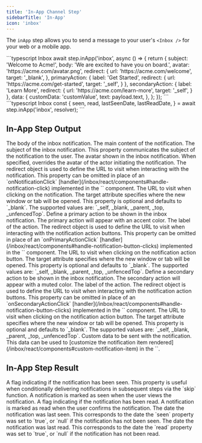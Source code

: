 ```yaml
---
title: 'In-App Channel Step'
sidebarTitle: 'In-App'
icon: 'inbox'
---
```


The `inApp` step allows you to send a message to your user's `<Inbox />` for your web or a mobile app.

<RequestExample>
    ```typescript Inbox
    await step.inApp('inbox', async () => {
      return {
        subject: 'Welcome to Acme!',
        body: 'We are excited to have you on board.',
        avatar: 'https://acme.com/avatar.png',
        redirect: {
          url: 'https://acme.com/welcome',
          target: '_blank',
        },
        primaryAction: {
          label: 'Get Started',
          redirect: {
            url: 'https://acme.com/get-started',
            target: '_self',
          }
        },
        secondaryAction: {
          label: 'Learn More',
            redirect: {
            url: 'https://acme.com/learn-more',
            target: '_self',
          }
        },
        data: {
          customData: 'customValue',
          text: payload.text,
        },
      };
    });
    ```
</RequestExample>

<ResponseExample>
    ```typescript Inbox
    const {
      seen,
      read,
      lastSeenDate,
      lastReadDate,
    } = await step.inApp('inbox', resolver);
    ```
</ResponseExample>

## In-App Step Output

<ParamField path="body" type="string" required>
  The body of the inbox notification. The main content of the notification.
</ParamField>
<ParamField path="subject" type="string">
  The subject of the inbox notification. This property communicates the subject
  of the notification to the user.
</ParamField>
<ParamField path="avatar" type="string">
  The avatar shown in the inbox notification. When specified, overrides the
  avatar of the actor initiating the notification.
</ParamField>
<ParamField path="redirect" type="object">
  The redirect object is used to define the URL to visit when interacting with
  the notification. This property can be omitted in place of an
  `onNotificationClick`
  [handler](/inbox/react/components#handle-notification-click) implemented in
  the `<Inbox />` component.
  <Expandable title="properties" defaultOpen>
    <ParamField path="url" type="string" required>
      The URL to visit when clicking on the notification.
    </ParamField>
    <ParamField path="target" type="string">
      The target attribute specifies where the new window or tab will be opened.
      This property is optional and defaults to `_blank`. The supported values
      are: `_self, _blank, _parent, _top, _unfencedTop`.
    </ParamField>
  </Expandable>
</ParamField>
<ParamField path="primaryAction" type="object">
  Define a primary action to be shown in the inbox notification. The primary
  action will appear with an accent color.
  <Expandable title="properties" defaultOpen>
    <ParamField path="label" type="string" required>
      The label of the action.
    </ParamField>
    <ParamField path="redirect" type="object">
      The redirect object is used to define the URL to visit when interacting
      with the notification action buttons. This property can be omitted in
      place of an `onPrimaryActionClick`
      [handler](/inbox/react/components#handle-notification-button-clicks)
      implemented in the `<Inbox />` component.
      <Expandable title="properties">
        <ParamField path="url" type="string" required>
          The URL to visit when clicking on the notification action button.
        </ParamField>
        <ParamField path="target" type="string">
          The target attribute specifies where the new window or tab will be
          opened. This property is optional and defaults to `_blank`. The
          supported values are: `_self, _blank, _parent, _top, _unfencedTop`.
        </ParamField>
      </Expandable>
    </ParamField>
  </Expandable>
</ParamField>
<ParamField path="secondaryAction" type="object">
  Define a secondary action to be shown in the inbox notification. The secondary
  action will appear with a muted color.
  <Expandable title="properties" defaultOpen>
    <ParamField path="label" type="string" required>
      The label of the action.
    </ParamField>
    <ParamField path="redirect" type="object">
      The redirect object is used to define the URL to visit when interacting
      with the notification action buttons. This property can be omitted in
      place of an `onSecondaryActionClick`
      [handler](/inbox/react/components#handle-notification-button-clicks)
      implemented in the `<Inbox />` component.
      <Expandable title="properties">
        <ParamField path="url" type="string" required>
          The URL to visit when clicking on the notification action button.
        </ParamField>
        <ParamField path="target" type="string">
          The target attribute specifies where the new window or tab will be
          opened. This property is optional and defaults to `_blank`. The
          supported values are: `_self, _blank, _parent, _top, _unfencedTop`.
        </ParamField>
      </Expandable>
    </ParamField>
  </Expandable>
</ParamField>
<ParamField path="data" type="object">
  Custom data to be sent with the notification. This data can be used to
  [customize the notification item
  rendered](/inbox/react/components#custom-notification-item) in the `<Inbox />`.
</ParamField>

## In-App Step Result

<ParamField path="seen" type="boolean" required>
  A flag indicating if the notification has been seen. This property is useful
  when conditionally delivering notifications in subsequent steps via the `skip`
  function. A notification is marked as seen when the user views the
  notification.
</ParamField>
<ParamField path="read" type="boolean" required>
  A flag indicating if the notification has been read. A notification is marked
  as read when the user confirms the notification.
</ParamField>
<ParamField path="lastSeenDate" type="date | null" required>
  The date the notification was last seen. This corresponds to the date the
  `seen` property was set to `true`, or `null` if the notification has not been
  seen.
</ParamField>
<ParamField path="lastReadDate" type="date | null" required>
  The date the notification was last read. This corresponds to the date the
  `read` property was set to `true`, or `null` if the notification has not been
  read.
</ParamField>
